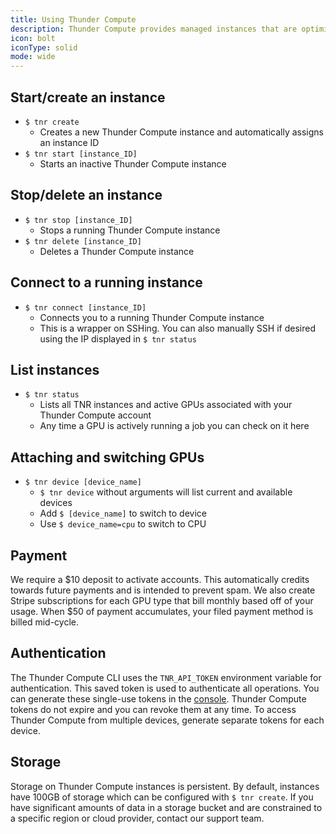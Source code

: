 ```yaml
---
title: Using Thunder Compute
description: Thunder Compute provides managed instances that are optimized for performance. The Thunder Compute CLI contains all of the functionality you need to create, edit, use, and delete these instances.
icon: bolt
iconType: solid
mode: wide
---
```

## Start/create an instance

*   `$ tnr create`
    *   Creates a new Thunder Compute instance and automatically assigns an instance ID
*   `$ tnr start [instance_ID]`
    *   Starts an inactive Thunder Compute instance

## Stop/delete an instance

*   `$ tnr stop [instance_ID]`
    *   Stops a running Thunder Compute instance
*   `$ tnr delete [instance_ID]`
    *   Deletes a Thunder Compute instance

## Connect to a running instance

*   `$ tnr connect [instance_ID]`
    *   Connects you to a running Thunder Compute instance
    *   This is a wrapper on SSHing. You can also manually SSH if desired using the IP displayed in `$ tnr status`

## List instances

*   `$ tnr status`
    *   Lists all TNR instances and active GPUs associated with your Thunder Compute account
    *   Any time a GPU is actively running a job you can check on it here

## Attaching and switching GPUs

*   `$ tnr device [device_name]`
    *   `$ tnr device` without arguments will list current and available devices
    *   Add `$ [device_name]` to switch to device
    *   Use `$ device_name=cpu` to switch to CPU

## Payment

We require a $10 deposit to activate accounts. This automatically credits towards future payments and is intended to prevent spam. We also create Stripe subscriptions for each GPU type that bill monthly based off of your usage. When $50 of payment accumulates, your filed payment method is billed mid-cycle.

## Authentication

The Thunder Compute CLI uses the `TNR_API_TOKEN` environment variable for authentication. This saved token is used to authenticate all operations. You can generate these single-use tokens in the [console](https://console.thundercompute.com). Thunder Compute tokens do not expire and you can revoke them at any time. To access Thunder Compute from multiple devices, generate separate tokens for each device.

## Storage

Storage on Thunder Compute instances is persistent. By default, instances have 100GB of storage which can be configured with `$ tnr create`. If you have significant amounts of data in a storage bucket and are constrained to a specific region or cloud provider, contact our support team.
